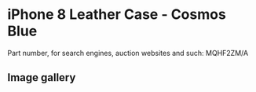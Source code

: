 
# iPhone 8 Leather Case - Cosmos Blue

Part number, for search engines, auction websites and such: MQHF2ZM/A

## Image gallery

<div style={{ width: '100%', maxWidth: '768px' }}>
<GalleryComponent
    images={[
      {
        original: "/everysource/MQHF2.webp",
        thumbnail: "/everypreview/MQHF2.webp",
      },
      {
        original: "/everysource/MQHF2_AV1_GOLD.webp",
        thumbnail: "/everypreview/MQHF2_AV1_GOLD.webp",
      },
      {
        original: "/everysource/MQHF2_AV1_SILVER.webp",
        thumbnail: "/everypreview/MQHF2_AV1_SILVER.webp",
      },
      {
        original: "/everysource/MQHF2_AV1_SPACE_GRAY.webp",
        thumbnail: "/everypreview/MQHF2_AV1_SPACE_GRAY.webp",
      },
      {
        original: "/everysource/MQHF2_AV2.webp",
        thumbnail: "/everypreview/MQHF2_AV2.webp",
      }
    ]}
  />
</div>